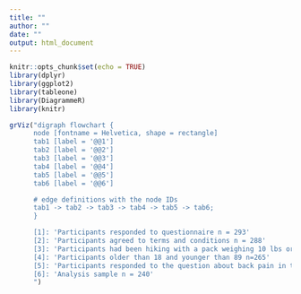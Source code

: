 ```yaml
---
title: ""
author: ""
date: ""
output: html_document
---
```


```r
knitr::opts_chunk$set(echo = TRUE)
library(dplyr)
library(ggplot2)
library(tableone)
library(DiagrammeR)
library(knitr)
```

```r
grViz("digraph flowchart {
      node [fontname = Helvetica, shape = rectangle]        
      tab1 [label = '@@1']
      tab2 [label = '@@2']
      tab3 [label = '@@3']
      tab4 [label = '@@4']
      tab5 [label = '@@5']
      tab6 [label = '@@6']

      # edge definitions with the node IDs
      tab1 -> tab2 -> tab3 -> tab4 -> tab5 -> tab6;
      }

      [1]: 'Participants responded to questionnaire n = 293'
      [2]: 'Participants agreed to terms and conditions n = 288'
      [3]: 'Participants had been hiking with a pack weighing 10 lbs or more in past 3 years n = 266'
      [4]: 'Participants older than 18 and younger than 89 n=265'
      [5]: 'Participants responded to the question about back pain in the past 3 years n = 240'
      [6]: 'Analysis sample n = 240' 
      ")
```